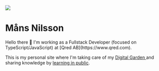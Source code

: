 <div className="flex align-center justify-center">
  <img className='max-h-52' src='../images/me.png' />
  <h1 className="self-center ml-10">Måns Nilsson</h1>
</div>
Hello there 👋
I'm working as a Fullstack Developer (focused on TypeScript/JavaScript) at [Qred AB](https://www.qred.com).

This is my personal site where I'm taking care of my [Digital Garden ](/digital-garden) and sharing knowledge by [learning in public](https://twitter.com/swyx/status/1009174159690264579).

